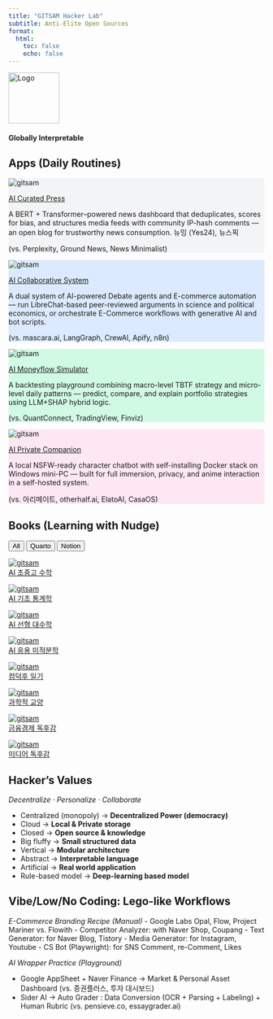 ```yaml
---
title: "GITSAM Hacker Lab"
subtitle: Anti-Elite Open Sources
format:
  html:
    toc: false
    echo: false
---
```


<div class="text-center">
  <img src="assets/logo.png" alt="Logo" width="100" height="100" />
  <h4>Globally Interpretable</h4><h3><span class="text blue"></span></h3>
</div>

<script>
  const words = ["Tech", "Science", "Art", "Math"];
  const colors = ["blue", "green", "yellow", "red"];
  const text = document.querySelector(".text");

  function* generator() {
    let index = 0;
    while (true) {
      yield index++;
      if (index >= words.length) index = 0;
    }
  }

  function printChar(word) {
    let i = 0;
    text.innerHTML = "";
    text.className = "text " + colors[words.indexOf(word)];
    const id = setInterval(() => {
      if (i >= word.length) {
        clearInterval(id);
        setTimeout(deleteChar, 800);
      } else {
        text.innerHTML += word[i];
        i++;
      }
    }, 150);
  }

  function deleteChar() {
    let word = text.innerHTML;
    let i = word.length;
    const id = setInterval(() => {
      if (i > 0) {
        text.innerHTML = word.substring(0, --i);
      } else {
        text.className = "text";
        printChar(words[gen.next().value]);
        clearInterval(id);
      }
    }, 100);
  }

  const gen = generator();
  printChar(words[gen.next().value]);
</script>

## Apps (Daily Routines)

<div class="feature-grid">

<div class="feature-card" style="background-color: #F3F4F6;">
  <img src="assets/logo-gray.png" alt="gitsam" />
  <p class="feature-title">
    <a href="https://github.com/primenumbersam/">AI Curated Press</a>
  </p>
  <p class="feature-text">
    A BERT + Transformer–powered news dashboard that deduplicates, scores for bias, and structures media feeds with community IP-hash comments — an open blog for trustworthy news consumption. 뉴밍 (Yes24), 뉴스픽
  </p>
  <p class="feature-subtext">
    (vs. Perplexity, Ground News, News Minimalist)
  </p>
</div>

<div class="feature-card" style="background-color: #DBEAFE;">
  <img src="assets/logo-blue.png" alt="gitsam" />
  <p class="feature-title">
    <a href="https://github.com/primenumbersam/">AI Collaborative System</a>
  </p>
  <p class="feature-text">
    A dual system of AI-powered Debate agents and E-commerce automation — run LibreChat-based peer-reviewed arguments in science and political economics, or orchestrate E-Commerce workflows with generative AI and bot scripts.
  </p>
  <p class="feature-subtext">
    (vs. mascara.ai, LangGraph, CrewAI, Apify, n8n)
  </p>
</div>

<div class="feature-card" style="background-color: #D1FAE5;">
  <img src="assets/logo-green.png" alt="gitsam" />
  <p class="feature-title">
    <a href="https://github.com/primenumbersam/">AI Moneyflow Simulator</a>
  </p>
  <p class="feature-text">
    A backtesting playground combining macro-level TBTF strategy and micro-level daily patterns — predict, compare, and explain portfolio strategies using LLM+SHAP hybrid logic.
  </p>
  <p class="feature-subtext">
    (vs. QuantConnect, TradingView, Finviz)
  </p>
</div>

<div class="feature-card" style="background-color: #FCE7F3;">
  <img src="assets/logo-pink.png" alt="gitsam" />
  <p class="feature-title">
    <a href="https://github.com/primensumbersam/">AI Private Companion</a>
  </p>
  <p class="feature-text">
    A local NSFW-ready character chatbot with self-installing Docker stack on Windows mini-PC — built for full immersion, privacy, and anime interaction in a self-hosted system.
  </p>
  <p class="feature-subtext">
    (vs. 아리메이트, otherhalf.ai, ElatoAI, CasaOS)
  </p>
</div>

<!-- <div class="feature-card" style="background-color: #FEF9C3;">
  <img src="assets/logo-yellow.png" alt="gitsam" />
  <p class="feature-title">
    <a href="https://www.gitsam.com/">Data Parsing & Labeling</a>
  </p>
  <p class="feature-text">
     From Raw to Structured Data
  </p>
  <p class="feature-subtext">
    (vs. Palantir, SelectStar, Newen AI, AIMMO)
  </p>
</div>

<div class="feature-card" style="background-color: #EDE9FE;">
  <img src="assets/logo-violet.png" alt="LLM-Integrated Notes with Structure & Sync" />
  <p class="feature-title">
    <a href="https://www.gitsam.com/">AI Knowledge Base</a>
  </p>
  <p class="feature-text">
    A self-hosted note-taking database to store, refine, and tag your knowledge with multiple LLMs — all properties and relationships in your hands
  </p>
  <p class="feature-subtext">
    (vs. Notion AI, Appflowy, Anytype, MS Office Copilot)
  </p>
</div> -->

</div>

## Books (Learning with Nudge)

<!-- 태그 필터 버튼 -->
<div id="tag-filter">
  <button onclick="filterBooks('all')">All</button>
  <button onclick="filterBooks('quarto')">Quarto</button>
  <button onclick="filterBooks('notion')">Notion</button>
</div>

<div class="book-grid">

<div class="book-card" data-tags="quarto">
  <a href="book-ai-math/index.html" target="_blank">
    <img src="/assets/cover-math.png" alt="gitsam" />
    <div class="book-title">AI 초중고 수학</div>
  </a>
</div>

<div class="book-card" data-tags="quarto">
  <a href="book-ai-stats/index.html" target="_blank">
    <img src="/assets/cover-stats.png" alt="gitsam" />
    <div class="book-title">AI 기초 통계학</div>
  </a>
</div>

<div class="book-card" data-tags="quarto">
  <a href="book-ai-algebra/index.html" target="_blank">
    <img src="/assets/cover-algebra.png" alt="gitsam" />
    <div class="book-title">AI 선형 대수학</div>
  </a>
</div>

<div class="book-card" data-tags="quarto">
  <a href="book-ai-calculus/index.html" target="_blank">
    <img src="/assets/cover-calculus.png" alt="gitsam" />
    <div class="book-title">AI 응용 미적분학</div>
  </a>
</div>

<div class="book-card" data-tags="notion">
  <a href="https://gitsam.notion.site/1fbd716ee0de80b48d3ac1fdbd0d7783?v=223d716ee0de80a2870c000cadead38d" target="_blank">
    <img src="/assets/cover-app-log.png" alt="gitsam" />
    <div class="book-title">컴덕후 일기</div>
  </a>
</div>

<div class="book-card" data-tags="notion">
  <a href="https://gitsam.notion.site/ab09bfb8292b464a846d55e7d3df7a8d?v=222d716ee0de805b80f3000c87413f0f" target="_blank">
    <img src="/assets/cover-liberal-arts.png" alt="gitsam" />
    <div class="book-title">과학적 교양</div>
  </a>
</div>

<div class="book-card" data-tags="notion">
  <a href="https://gitsam.notion.site/179d716ee0de8051bbadeac43a1600f1?v=223d716ee0de8036b7bc000ccd9b9bd9" target="_blank">
    <img src="/assets/cover-theory.png" alt="gitsam" />
    <div class="book-title">금융경제 독후감</div>
  </a>
</div>

<div class="book-card" data-tags="notion">
  <a href="https://blog.gitsam.com/" target="_blank">
    <img src="/assets/cover-han.png" alt="gitsam" />
    <div class="book-title">미디어 독후감</div>
  </a>
</div>

</div>

<script>
  function filterBooks(tag, btn) {
    const cards = document.querySelectorAll('.book-card');
    cards.forEach(card => {
      const tags = card.getAttribute('data-tags').split(' ');
      if (tag === 'all' || tags.includes(tag)) {
        card.style.display = 'block';
      } else {
        card.style.display = 'none';
      }
      
    });

    // === 버튼 활성화(active) 상태 관리 ===
    const buttons = document.querySelectorAll('#tag-filter button');
    buttons.forEach(b => b.classList.remove('active'));
    btn.classList.add('active');
  }
</script>

::: {.callout-important collapse="false"}

## Hacker's Values

*Decentralize · Personalize · Collaborate*

- Centralized (monopoly) → **Decentralized Power (democracy)**
- Cloud → **Local & Private storage**
- Closed → **Open source & knowledge**
- Big fluffy → **Small structured data**
- Vertical → **Modular architecture**
- Abstract → **Interpretable language**
- Artificial → **Real world application**
- Rule-based model → **Deep-learning based model**

:::

::: {.callout-note collapse="false"}

## Vibe/Low/No Coding: Lego-like Workflows 

*E-Commerce Branding Recipe (Manual)*
- Google Labs Opal, Flow, Project Mariner vs. Flowith
- Competitor Analyzer: with Naver Shop, Coupang
- Text Generator: for Naver Blog, Tistory
- Media Generator: for Instagram, Youtube
- CS Bot (Playwright): for SNS Comment, re-Comment, Likes

*AI Wrapper Practice (Playground)*

- Google AppSheet + Naver Finance -> Market & Personal Asset Dashboard (vs. 증권플러스, 투자 대시보드)
- Sider AI -> Auto Grader : Data Conversion (OCR + Parsing + Labeling) + Human Rubric (vs. pensieve.co, essaygrader.ai)


:::

